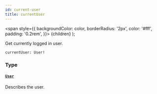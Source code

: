 ```yaml
---
id: current-user
title: currentUser
---
```


<span
style={{
      backgroundColor: color,
      borderRadius: '2px',
      color: '#fff',
      padding: '0.2rem',
    }}>
{children}
</span>
);

Get currently logged in user.

```graphql
currentUser: User!

```

### Type

#### [`User`](../../../../../../../docs/apis-tools/tasklist-api/objects/user.mdx)

Describes the user.
